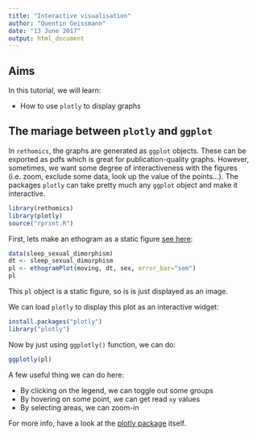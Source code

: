 ```yaml
---
title: "Interactive visualisation"
author: "Quentin Geissmann"
date: "13 June 2017"
output: html_document
---
```



Aims
----- 

In this tutorial, we will learn:

* How to use `plotly` to display graphs 


The mariage between `plotly` and `ggplot`
----------------------------------------

In `rethomics`, the graphs are generated as `ggplot` objects. 
These can be exported as pdfs which is great for publication-quality graphs. 
However, sometimes, we want some degree of interactiveness with the figures (i.e. zoom, exclude some data, look up the value of the points...).
The packages `plotly` can take pretty much any `ggplot` object and make it interactive.

```r
library(rethomics)
library(plotly)
source("rprint.R")
```



First, lets make an ethogram as a static figure [see here](ethogram_plot.html):

```r
data(sleep_sexual_dimorphism)
dt <- sleep_sexual_dimorphism
pl <- ethogramPlot(moving, dt, sex, error_bar="sem")
pl
```


This `pl` object is a static figure, so is is just displayed as an image.


We can load `plotly` to display this plot as an interactive widget:
```r
install.packages("plotly")
library("plotly")
```

Now by just using `ggplotly()` function, we can do:

```r
ggplotly(pl)
```

A few useful thing we can do here:

* By clicking on the legend, we can toggle out some groups
* By hovering on some point, we can get read `xy` values
* By selecting areas, we can zoom-in

For more info, have a look at the [plotly package](https://plot.ly/) itself.

